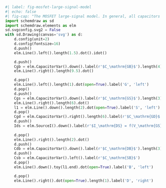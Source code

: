 ```python
#| label: fig-mosfet-large-signal-model
#| echo: false
#| fig-cap: "The MOSFET large-signal model. In general, all capacitors are nonlinear, i.e., they depend on their terminal voltages."
import schemdraw as sd
import schemdraw.elements as elm
sd.svgconfig.svg2 = False
with sd.Drawing(canvas='svg') as d:
    d.config(unit=2)
    d.config(fontsize=16)
    d.push()
    elm.Line().left().length(1.5).dot().idot()

    d.push()
    Cgb = elm.CapacitorVar().down().label(r'$C_\mathrm{GB}$').length(4)
    elm.Line().right().length(9.5).dot()

    d.pop()
    elm.Line().left().length(1).dot(open=True).label('G', 'left')
    d.pop()
    d.push()
    Cgs = elm.CapacitorVar().down().label(r'$C_\mathrm{GS}$').length(3)
    elm.Line().right().length(6).dot()
    l1 = elm.Line().down().length(2).dot(open=True).label('S', 'left')
    d.pop()
    Cgd = elm.CapacitorVar().right().length(6).label(r'$C_\mathrm{GD}$').dot()
    d.push()
    Ids = elm.SourceI().down().label(r'$I_\mathrm{DS} = f(V_\mathrm{GS}, V_\mathrm{DS}, V_\mathrm{SB})$').length(3)
    
    d.pop()
    elm.Line().right().length(2).dot()
    d.push()
    Cdb = elm.CapacitorVar().down().label(r'$C_\mathrm{DB}$').length(3).dot()
    d.push()
    Csb = elm.CapacitorVar().left().label(r'$C_\mathrm{SB}$')
    d.pop()
    elm.Line().down().toy(l1.end).dot(open=True).label('B', 'left')

    d.pop()
    elm.Line().right().dot(open=True).length(1).label('D', 'right')
    
```